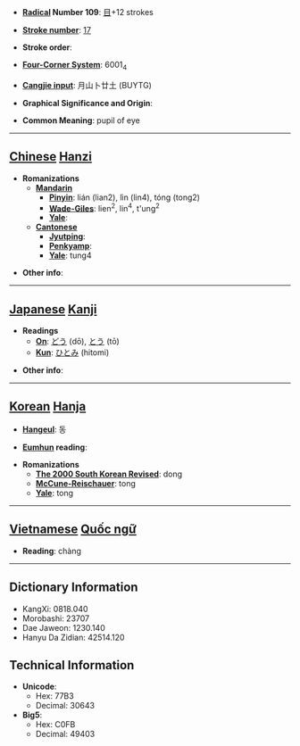 * '''[[Wiktionary:Chinese radical index| Radical]] Number 109''': [[Wiktionary:Chinese radical index 目|目]]+12 strokes

* '''[[Wiktionary:Chinese total strokes index|Stroke number]]''': [[Wiktionary:Chinese total strokes index 17|17]]

* '''Stroke order''': 

* '''[[Wiktionary:Chinese four corner index|Four-Corner System]]''': 6001<sub>4</sub>

* '''[[Wiktionary:Chinese Cangjie index|Cangjie input]]''': 月山卜廿土 (BUYTG)

* '''Graphical Significance and Origin''': 

* '''Common Meaning''': pupil of eye

----

== [[Chinese]] [[Hanzi]] ==

* '''Romanizations'''
** '''[[Mandarin]]'''
*** '''[[Pinyin]]''': lián (lian2), lìn (lin4), tóng (tong2)
*** '''[[Wade-Giles]]''': lien<sup>2</sup>, lin<sup>4</sup>, t'ung<sup>2</sup>
*** '''[[Yale]]''': 
** '''[[Cantonese]]'''
*** '''[[Jyutping]]''':
*** '''[[Penkyamp]]''': 
*** '''[[Yale]]''': tung4

* '''Other info''': 

----

== [[Japanese]] [[Kanji]] ==

* '''Readings'''
** '''[[On]]''': [[どう]] (dō), [[とう]] (tō)
** '''[[Kun]]''': [[ひとみ]] (hitomi)

* '''Other info''':  

----

== [[Korean]] [[Hanja]] ==

* '''[[Hangeul]]''': 동

* '''[[Eumhun]] reading''': 

* '''Romanizations'''
** '''[[The 2000 South Korean Revised Romanization|The 2000 South Korean Revised]]''': dong
** '''[[McCune-Reischauer]]''': tong
** '''[[Yale]]''': tong


----

== [[Vietnamese]] [[Quốc ngữ]] ==

* '''Reading''': chàng

----

== Dictionary Information ==

* KangXi: 0818.040
* Morobashi: 23707
* Dae Jaweon: 1230.140
* Hanyu Da Zidian: 42514.120

== Technical Information ==

* '''Unicode''':
** Hex: 77B3
** Decimal: 30643
* '''Big5''':
** Hex: C0FB
** Decimal: 49403